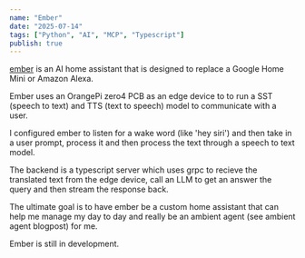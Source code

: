 ```yaml
---
name: "Ember"
date: "2025-07-14"
tags: ["Python", "AI", "MCP", "Typescript"]
publish: true
---
```


[ember](https://github.com/evisdrenova/ember) is an AI home assistant that is designed to replace a Google Home Mini or Amazon Alexa.

Ember uses an OrangePi zero4 PCB as an edge device to to run a SST (speech to text) and TTS (text to speech) model to communicate with a user.

I configured ember to listen for a wake word (like 'hey siri') and then take in a user prompt, process it and then process the text through a speech to text model.

The backend is a typescript server which uses grpc to recieve the translated text from the edge device, call an LLM to get an answer the query and then stream the response back.

The ultimate goal is to have ember be a custom home assistant that can help me manage my day to day and really be an ambient agent (see ambient agent blogpost) for me.

Ember is still in development.

